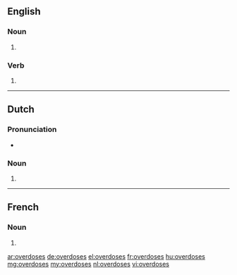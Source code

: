 ==English==

===Noun===
{{head|en|noun plural form}}

# {{plural of|overdose|lang=en}}

===Verb===
{{head|en|verb form}}

# {{en-third-person singular of|overdose}}

----

==Dutch==

===Pronunciation===
* {{audio|Nl-overdoses.ogg|Audio|lang=nl}}

===Noun===
{{head|nl|noun plural form}}

# {{nl-noun form of|pl|overdosis}}

----

==French==

===Noun===
{{head|fr|noun plural form|g=?}}

# {{plural of|overdose|lang=fr}}

[[ar:overdoses]]
[[de:overdoses]]
[[el:overdoses]]
[[fr:overdoses]]
[[hu:overdoses]]
[[mg:overdoses]]
[[my:overdoses]]
[[nl:overdoses]]
[[vi:overdoses]]